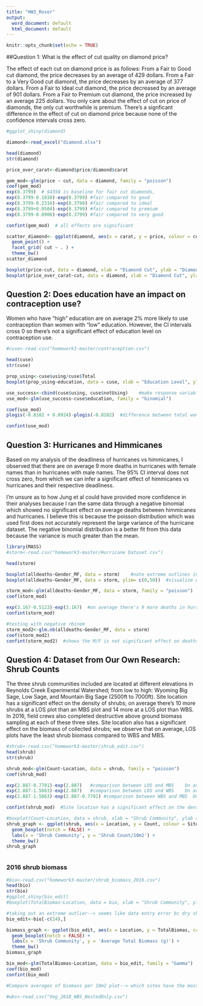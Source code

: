 ---
title: "HW3_Roser"
output:
  word_document: default
  html_document: default
---

```{r setup, include=FALSE}

knitr::opts_chunk$set(echo = TRUE)
```
##Question 1: What is the effect of cut quality on diamond price? 

The effect of each cut on diamond price is as follows:
From a Fair to Good cut diamond, the price decreases by an average of 429 dollars. From a Fair to a Very Good cut diamond, the price decreases by an average of 377 dollars. From a Fair to Ideal cut diamond, the price decreased by an average of 901 dollars. From a Fair to Premium cut diamond, the price increased by an average 225 dollars. You only care about the effect of cut on price of diamonds, the only cut worthwhile is premium. 
There's a signficant difference in the effect of cut on diamond price because none of the confidence intervals cross zero. 

```{r diamond}

#ggplot_shiny(diamond)

diamond<-read_excel("diamond.xlsx")

head(diamond)
str(diamond)

price_over_carat<-diamond$price/diamond$carat

gem_mod<-glm(price ~ cut, data = diamond, family = "poisson")
coef(gem_mod)
exp(8.3799)  # $4358 is baseline for fair cut diamonds, 
exp(8.3799-0.1038)-exp(8.3799) #fair compared to good 
exp(8.3799-0.2316)-exp(8.3799) #fair compared to ideal 
exp(8.3799+0.0504)-exp(8.3799) #fair compared to premium
exp(8.3799-0.0906)-exp(8.3799) #fair compared to very good

confint(gem_mod)  # all effects are significant 

scatter_diamond<- ggplot(diamond, aes(x = carat, y = price, colour = cut)) +
  geom_point() +
  facet_grid( cut ~ . ) +
  theme_bw()
scatter_diamond

boxplot(price~cut, data = diamond, xlab = "Diamond Cut", ylab = "Diamond Price $")
boxplot(price_over_carat~cut, data = diamond, xlab = "Diamond Cut", ylab = "Diamond Price$/Carat")
```

## Question 2: Does education have an impact on contraception use?

Women who have "high" education are on average 2% more likely to use contraception than women with "low" education. However, the CI intervals cross 0 so there's not a significant effect of education level on contraception use. 

```{r}
#cuse<-read.csv("homework3-master/contraception.csv")

head(cuse)
str(cuse)

prop_using<-cuse$using/cuse$Total
boxplot(prop_using~education, data = cuse, xlab = "Education Level", ylab = "Proportion of Women Using C")   #visualize data

use_success<-cbind(cuse$using, cuse$notUsing)    #make response variable with both outcomes
use_mod<-glm(use_success~cuse$education, family = "binomial")

coef(use_mod)
plogis(-0.8102 + 0.0924)-plogis(-0.8102)  #difference between total women who use contraception

confint(use_mod)
```

## Question 3: Hurricanes and Himmicanes
Based on my analysis of the deadliness of hurricanes vs himmicanes, I observed that there are on average 9 more deaths in hurricanes with female names than in hurricanes with male names. The 95% CI interval does not cross zero, from which we can infer a significant effect of himmicanes vs hurricanes and their respective deadliness. 

I'm unsure as to how Jung et al could have provided more confidence in their analyses because I ran the same data through a negative binomial which showed no significant effect on average deaths between himmicanes and hurricanes. I believe this is because the poisson distribution which was used first does not accurately represent the large variance of the hurricane dataset. The negative binomial distribution is a better fit from this data because the variance is much greater than the mean. 

```{r}
library(MASS)
#storm<-read.csv("homework3-master/Hurricane Dataset.csv")

head(storm)

boxplot(alldeaths~Gender_MF, data = storm)    #note extreme outlines in Female named hurricanes
boxplot(alldeaths~Gender_MF, data = storm, ylim= c(0,50))  #visualize data--> close up on means

storm_mod<-glm(alldeaths~Gender_MF, data = storm, family = "poisson")
coef(storm_mod)

exp(3.167-0.5123)-exp(3.167)  #on average there's 9 more deaths in hurricanes than himmicanes
confint(storm_mod)

#testing with negative rbinom
storm_mod2<-glm.nb(alldeaths~Gender_MF, data = storm)
coef(storm_mod2)
confint(storm_mod2)  #shows the M/F is not significant effect on deaths--> poisson is nota good choice bc variance is not well represented for this data set. 

```

## Question 4: Dataset from Our Own Research: Shrub Counts

The three shrub communities included are located at different elevations in Reynolds Creek Experimental Watershed; from low to high: Wyoming Big Sage, Low Sage, and Mountain Big Sage (2500ft to 7000ft). Site location has a significant effect on the density of shrubs; on average there's 10 more shrubs at a LOS plot than an MBS plot and 14 more at a LOS plot than WBS. In 2016, field crews also completed destructive above ground biomass sampling at each of these three sites. Site location also has a significant effect on the biomass of collected shrubs; we observe that on average, LOS plots have the least shrub biomass compared to WBS and MBS. 

```{r}
#shrub<-read.csv("homework3-master/shrub_edit.csv")
head(shrub)
str(shrub)

shrub_mod<-glm(Count~Location, data = shrub, family = "poisson")
coef(shrub_mod)

exp(2.887-0.7701)-exp(2.887)   #comparison between LOS and MBS    On average there's 10 more shrubs in LOS plots than MBS plots
exp(2.887-1.5063)-exp(2.887)   #comparison between LOS and WBS    On average there's 14 more shrubs in LOS plots than WBS plots
exp(2.887-1.5063)-exp(2.887-0.7701) #comparison between WBS and MBS  On average there's 4 more shrubs in MBS plos than WBS plots

confint(shrub_mod)  #Site location has a significant effect on the density of shrubs per 10m2

#boxplot(Count~Location, data = shrub, xlab = "Shrub Community", ylab = "Shrub Count per 10m2")
shrub_graph <- ggplot(shrub, aes(x = Location, y = Count, colour = Site)) +
  geom_boxplot(notch = FALSE) +
  labs(x = 'Shrub Community', y = 'Shrub Count/10m2') +
  theme_bw()
shrub_graph



```

### 2016 shrub biomass
```{r}
#bio<-read.csv("homework3-master/shrub_biomass_2016.csv")
head(bio)
str(bio)
#ggplot_shiny(bio_edit)
#boxplot(TotalBiomas~Location, data = bio, xlab = "Shrub Community", ylab = "Total Biomass (oven dry g)")

#taking out an extreme outlier--> seems like data entry error bc dry shrubs don't weigh 27lbs
bio_edit<-bio[-c(24),]

biomass_graph <- ggplot(bio_edit, aes(x = Location, y = TotalBiomas, colour = SiteID)) +
  geom_boxplot(notch = FALSE) +
  labs(x = 'Shrub Community', y = 'Average Total Biomass (g)') +
  theme_bw()
biomass_graph

bio_mod<-glm(TotalBiomas~Location, data = bio_edit, family = "Gamma")
coef(bio_mod)
confint(bio_mod)

#Compare averages of biomass per 10m2 plot--> which sites have the most biomass? Least? 

```


```{r}
#wbs<-read.csv("Veg_2018_WBS_NestedOnly.csv")

```
















